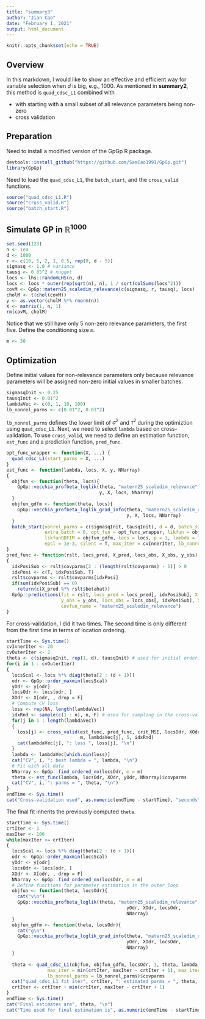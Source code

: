 ```yaml
---
title: "summary3"
author: "Jian Cao"
date: "February 1, 2021"
output: html_document
---
```


```r
knitr::opts_chunk$set(echo = TRUE)
```

## Overview

In this markdown, I would like to show an effective and efficient way for variable selection when $d$ is big, e.g., $1000$. As mentioned in **summary2**, this method is `quad_cdsc_L1` combined with

* with starting with a small subset of all relevance parameters being non-zero 
* cross validation 

## Preparation
Need to install a modified version of the GpGp R package.
```r
devtools::install_github("https://github.com/SamCao1991/GpGp.git")
library(GpGp)
```
Need to load the `quad_cdsc_L1`, the `batch_start`, and the `cross_valid` functions.
```r
source("quad_cdsc_L1.R")
source("cross_valid.R")
source("batch_start.R")
```
## Simulate GP in $\mathbb{R}^{1000}$
```r
set.seed(123)
n <- 1e4
d <- 1000
r <- c(10, 5, 2, 1, 0.5, rep(0, d - 5))
sigmasq <- 1.0 # variance
tausq <- 0.05^2 # nugget
locs <- lhs::randomLHS(n, d)
locs <- locs * outer(rep(sqrt(n), n), 1 / sqrt(colSums(locs^2)))
covM <- GpGp::matern25_scaledim_relevance(c(sigmasq, r, tausq), locs)
cholM <- t(chol(covM))
y <- as.vector(cholM %*% rnorm(n))
X <- matrix(1, n, 1)
rm(covM, cholM)
```
Notice that we still have only 5 non-zero relevance parameters, the first five. Define the conditioning size `m`.
```r
m <- 30
```

## Optimization 
Define initial values for non-relevance parameters only because relevance parameters will be assigned non-zero initial values in smaller batches.
```r
sigmasqInit <- 0.25
tausqInit <- 0.01^2
lambdaVec <- c(0, 1, 10, 100)
lb_nonrel_parms <- c(0.01^2, 0.01^2) 
```
`lb_nonrel_parms` defines the lower limit of $\sigma^2$ and $\tau^2$ during the optimiztion using `quad_cdsc_L1`. Next, we need to select `lambda` based on cross-validation. To use `cross_valid`, we need to define an estimation function, `est_func` and a prediction function, `pred_func`.
```r
opt_func_wrapper <- function(X, ...) {
  quad_cdsc_L1(start_parms = X, ...)
}
est_func <- function(lambda, locs, X, y, NNarray)
{
  objfun <- function(theta, locs){
    GpGp::vecchia_profbeta_loglik(theta, "matern25_scaledim_relevance",
                                  y, X, locs, NNarray)
  }
  objfun_gdfm <- function(theta, locs){
    GpGp::vecchia_profbeta_loglik_grad_info(theta, "matern25_scaledim_relevance",
                                            y, X, locs, NNarray)
  }
  batch_start(nonrel_parms = c(sigmasqInit, tausqInit), d = d, batch_sz = 20, 
              extra_batch = 0, opt_fun = opt_func_wrapper, likfun = objfun, 
              likfunGDFIM = objfun_gdfm, locs = locs, p = 1, lambda = lambda, 
              epsl = 1e-3, silent = T, max_iter = cvInnerIter, lb_nonrel_parms = lb_nonrel_parms)
}
pred_func <- function(rslt, locs_pred, X_pred, locs_obs, X_obs, y_obs)
{
  idxPosiSub <- rslt$covparms[2 : (length(rslt$covparms) - 1)] > 0
  idxPosi <- c(T, idxPosiSub, T)
  rslt$covparms <- rslt$covparms[idxPosi]
  if(sum(idxPosiSub) == 0)
    return(c(X_pred %*% rslt$betahat))
  GpGp::predictions(fit = rslt, locs_pred = locs_pred[, idxPosiSub], X_pred = X_pred, 
                    y_obs = y_obs, locs_obs = locs_obs[, idxPosiSub], X_obs = X_obs, 
                    covfun_name = "matern25_scaledim_relevance")
}
```
For cross-validation, I did it two times. The second time is only different from the first time in terms of location ordering.
```r
startTime <- Sys.time()
cvInnerIter <- 20
cvOuterIter <- 2
theta <- c(sigmasqInit, rep(1, d), tausqInit) # used for initial ordering of locs
for(i in 1 : cvOuterIter)
{
  locsScal <- locs %*% diag(theta[2 : (d + 1)])
  odr <- GpGp::order_maxmin(locsScal)
  yOdr <- y[odr]
  locsOdr <- locs[odr, ]
  XOdr <- X[odr, , drop = F]
  # Compute CV loss
  loss <- rep(NA, length(lambdaVec))
  idxRnd <- sample(c(1 : n), n, F) # used for sampling in the cross-validation
  for(j in 1 : length(lambdaVec))
  {
    loss[j] <- cross_valid(est_func, pred_func, crit_MSE, locsOdr, XOdr, yOdr, 
                           m, lambdaVec[j], 5, idxRnd)
    cat(lambdaVec[j], ": loss ", loss[j], "\n")
  }
  lambda <- lambdaVec[which.min(loss)]
  cat("CV", i, ": best lambda = ", lambda, "\n")
  # Fit with all data
  NNarray <- GpGp::find_ordered_nn(locsOdr, m = m)
  theta <- est_func(lambda, locsOdr, XOdr, yOdr, NNarray)$covparms
  cat("CV", i, ": parms = ", theta, "\n")
}
endTime <- Sys.time()
cat("Cross-validation used", as.numeric(endTime - startTime), "seconds\n")
```
The final fit inherits the previously computed `theta`. 
```r
startTime <- Sys.time()
crtIter <- 1
maxIter <- 100
while(maxIter >= crtIter)
{
  locsScal <- locs %*% diag(theta[2 : (d + 1)])
  odr <- GpGp::order_maxmin(locsScal)
  yOdr <- y[odr]
  locsOdr <- locs[odr, ]
  XOdr <- X[odr, , drop = F]
  NNarray <- GpGp::find_ordered_nn(locsOdr, m = m)
  # Define functions for parameter estimation in the outer loop
  objfun <- function(theta, locsOdr){
    cat("v\n")
    GpGp::vecchia_profbeta_loglik(theta, "matern25_scaledim_relevance",
                                            yOdr, XOdr, locsOdr, 
                                            NNarray)
  }
  objfun_gdfm <- function(theta, locsOdr){
    cat("g\n")
    GpGp::vecchia_profbeta_loglik_grad_info(theta, "matern25_scaledim_relevance",
                                            yOdr, XOdr, locsOdr, 
                                            NNarray)
  }
  
  theta <- quad_cdsc_L1(objfun, objfun_gdfm, locsOdr, 1, theta, lambda, 1e-3, silent = T, 
               max_iter = min(crtIter, maxIter - crtIter + 1), max_iter2 = 40, 
               lb_nonrel_parms = lb_nonrel_parms)$covparms
  cat("quad_cdsc_L1 fit iter", crtIter, ": estimated parms = ", theta, "\n")
  crtIter <- crtIter + min(crtIter, maxIter - crtIter + 1)
}
endTime <- Sys.time()
cat("Final estimates are", theta, "\n")
cat("Time used for final estimation is", as.numeric(endTime - startTime), "seconds\n")
```














